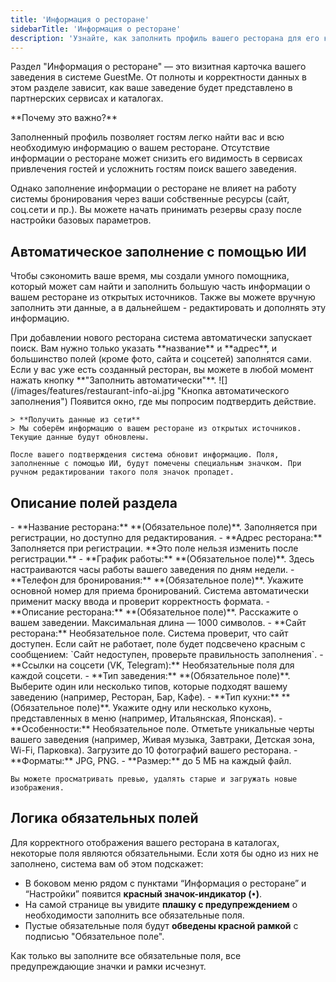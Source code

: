 ---
title: 'Информация о ресторане'
sidebarTitle: 'Информация о ресторане'
description: 'Узнайте, как заполнить профиль вашего ресторана для его корректного отображения в партнерских сервисах и каталогах GuestMe.'
---

Раздел "Информация о ресторане" — это визитная карточка вашего заведения в системе GuestMe. От полноты и корректности данных в этом разделе зависит, как ваше заведение будет представлено в партнерских сервисах и каталогах.

<Note>
**Почему это важно?**

Заполненный профиль позволяет гостям легко найти вас и всю необходимую информацию о вашем ресторане. Отсутствие информации о ресторане может снизить его видимость в сервисах привлечения гостей и усложнить гостям поиск вашего заведения.

Однако заполнение информации о ресторане не влияет на работу системы бронирования через ваши собственные ресурсы (сайт, соц.сети и пр.). Вы можете начать принимать резервы сразу после настройки базовых параметров.

</Note>

## Автоматическое заполнение с помощью ИИ

Чтобы сэкономить ваше время, мы создали умного помощника, который может сам найти и заполнить большую часть информации о вашем ресторане из открытых источников. Также вы можете вручную заполнить эти данные, а в дальнейшем - редактировать и дополнять эту информацию.

<Tabs>
  <Tab title="Для новых ресторанов">
    При добавлении нового ресторана система автоматически запускает поиск. Вам нужно только указать **название** и **адрес**, и большинство полей (кроме фото, сайта и соцсетей) заполнятся сами.
  </Tab>
  <Tab title="Для существующих ресторанов">
    Если у вас уже есть созданный ресторан, вы можете в любой момент нажать кнопку **"Заполнить автоматически"**.
    ![](/images/features/restaurant-info-ai.jpg "Кнопка автоматического заполнения")
    Появится окно, где мы попросим подтвердить действие.

    > **Получить данные из сети**
    > Мы соберём информацию о вашем ресторане из открытых источников. Текущие данные будут обновлены.

    После вашего подтверждения система обновит информацию. Поля, заполненные с помощью ИИ, будут помечены специальным значком. При ручном редактировании такого поля значок пропадет.
  </Tab>
</Tabs>

## Описание полей раздела

<AccordionGroup>
  <Accordion title="Название и Адрес ресторана">
    - **Название ресторана:** **(Обязательное поле)**. Заполняется при регистрации, но доступно для редактирования.
    - **Адрес ресторана:** Заполняется при регистрации. **Это поле нельзя изменить после регистрации.**
  </Accordion>

  <Accordion title="График работы и Телефон">
    - **График работы:** **(Обязательное поле)**. Здесь настраиваются часы работы вашего заведения по дням недели.
    - **Телефон для бронирования:** **(Обязательное поле)**. Укажите основной номер для приема бронирований. Система автоматически применит маску ввода и проверит корректность формата.
  </Accordion>
  
  <Accordion title="Описание, сайт и соцсети">
    - **Описание ресторана:** **(Обязательное поле)**. Расскажите о вашем заведении. Максимальная длина — 1000 символов.
    - **Сайт ресторана:** Необязательное поле. Система проверит, что сайт доступен. Если сайт не работает, поле будет подсвечено красным с сообщением: `Сайт недоступен, проверьте правильность заполнения`.
    - **Ссылки на соцсети (VK, Telegram):** Необязательные поля для каждой соцсети.
  </Accordion>

  <Accordion title="Тип заведения, Кухни и Особенности">
    - **Тип заведения:** **(Обязательное поле)**. Выберите один или несколько типов, которые подходят вашему заведению (например, Ресторан, Бар, Кафе).
    - **Тип кухни:** **(Обязательное поле)**. Укажите одну или несколько кухонь, представленных в меню (например, Итальянская, Японская).
    - **Особенности:** Необязательное поле. Отметьте уникальные черты вашего заведения (например, Живая музыка, Завтраки, Детская зона, Wi-Fi, Парковка).
  </Accordion>
  
  <Accordion title="Фотогалерея">
    Загрузите до 10 фотографий вашего ресторана.
    - **Форматы:** JPG, PNG.
    - **Размер:** до 5 МБ на каждый файл.
    
    Вы можете просматривать превью, удалять старые и загружать новые изображения.
  </Accordion>
</AccordionGroup>

## Логика обязательных полей

Для корректного отображения вашего ресторана в каталогах, некоторые поля являются обязательными. Если хотя бы одно из них не заполнено, система вам об этом подскажет:

- В боковом меню рядом с пунктами “Информация о ресторане” и “Настройки” появится **красный значок-индикатор (`•`)**.
- На самой странице вы увидите **плашку с предупреждением** о необходимости заполнить все обязательные поля.
- Пустые обязательные поля будут **обведены красной рамкой** с подписью "Обязательное поле".

Как только вы заполните все обязательные поля, все предупреждающие значки и рамки исчезнут.
